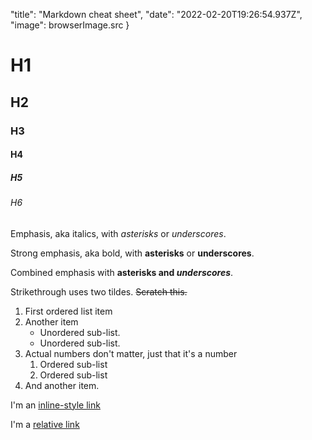 
  "title": "Markdown cheat sheet",
  "date": "2022-02-20T19:26:54.937Z",
  "image": browserImage.src
}

# H1
## H2
### H3
#### H4
##### H5
###### H6

Emphasis, aka italics, with *asterisks* or _underscores_.

Strong emphasis, aka bold, with **asterisks** or __underscores__.

Combined emphasis with **asterisks and _underscores_**.

Strikethrough uses two tildes. <s>Scratch this.</s>

1. First ordered list item
2. Another item
    - Unordered sub-list.
    - Unordered sub-list.
1. Actual numbers don't matter, just that it's a number
    1. Ordered sub-list
    1. Ordered sub-list
4. And another item.

I'm an [inline-style link](https://www.google.com)

I'm a [relative link](../blob/master/LICENSE)
